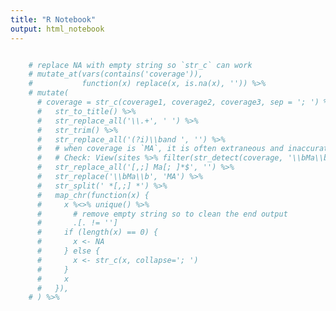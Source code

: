 ```yaml
---
title: "R Notebook"
output: html_notebook
---
```


```r
```


```r
    # replace NA with empty string so `str_c` can work
    # mutate_at(vars(contains('coverage')),
    #           function(x) replace(x, is.na(x), '')) %>%
    # mutate(
      # coverage = str_c(coverage1, coverage2, coverage3, sep = '; ') %>%
      #   str_to_title() %>%
      #   str_replace_all('\\.+', ' ') %>%
      #   str_trim() %>%
      #   str_replace_all('(?i)\\band ', '') %>%
      #   # when coverage is `MA`, it is often extraneous and inaccurate
      #   # Check: View(sites %>% filter(str_detect(coverage, '\\bMa\\b')))
      #   str_replace_all('[,;] Ma[; ]*$', '') %>%
      #   str_replace('\\bMa\\b', 'MA') %>%
      #   str_split(' *[,;] *') %>%
      #   map_chr(function(x) {
      #     x %<>% unique() %>%
      #       # remove empty string so to clean the end output
      #       .[. != '']
      #     if (length(x) == 0) {
      #       x <- NA
      #     } else {
      #       x <- str_c(x, collapse='; ')
      #     }
      #     x
      #   }),
    # ) %>%
```

